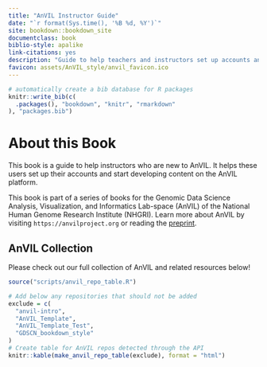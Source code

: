 ```yaml
---
title: "AnVIL Instructor Guide"
date: "`r format(Sys.time(), '%B %d, %Y')`"
site: bookdown::bookdown_site
documentclass: book
biblio-style: apalike
link-citations: yes
description: "Guide to help teachers and instructors set up accounts and use the AnVIL platform for instruction"
favicon: assets/AnVIL_style/anvil_favicon.ico
---
```


```r
# automatically create a bib database for R packages
knitr::write_bib(c(
  .packages(), "bookdown", "knitr", "rmarkdown"
), "packages.bib")
```

# About this Book {-}

This book is a guide to help instructors who are new to AnVIL. It helps these users set up their accounts and start developing content on the AnVIL platform.

This book is part of a series of books for the Genomic Data Science Analysis, Visualization, and Informatics Lab-space (AnVIL) of the National Human Genome Research Institute (NHGRI). Learn more about AnVIL by visiting `https://anvilproject.org` or reading the [preprint](https://www.biorxiv.org/content/10.1101/2021.04.22.436044v1).

## AnVIL Collection {-}

Please check out our full collection of AnVIL and related resources below!

```r
source("scripts/anvil_repo_table.R")

# Add below any repositories that should not be added
exclude = c(
  "anvil-intro",
  "AnVIL_Template",
  "AnVIL_Template_Test",
  "GDSCN_bookdown_style"
)
# Create table for AnVIL repos detected through the API
knitr::kable(make_anvil_repo_table(exclude), format = "html")
```
